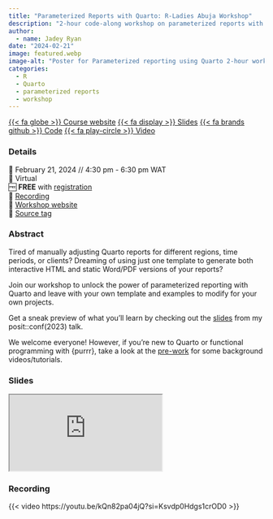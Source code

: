 ```yaml
---
title: "Parameterized Reports with Quarto: R-Ladies Abuja Workshop"
description: "2-hour code-along workshop on parameterized reports with Quarto"
author: 
  - name: Jadey Ryan
date: "2024-02-21"
image: featured.webp
image-alt: "Poster for Parameterized reporting using Quarto 2-hour workshop, presented by Jadey Ryan and hosted by R-Ladies Abuja"
categories:
  - R
  - Quarto
  - parameterized reports
  - workshop
---
```


<span class="listing-btn-group">
<a href="https://jadeyryan.quarto.pub/rladies-abuja-quarto-params/" class="btn" role="button">{{< fa globe >}} Course website</a> 
<a href="https://jadeyryan.quarto.pub/rladies-abuja-quarto-params/slides/" class="btn" role="button">{{< fa display >}} Slides</a> 
<a href="https://github.com/jadeynryan/parameterized-quarto-workshop/releases/tag/rladies-abuja" class="btn" role="button">{{< fa brands github >}} Code</a>
<a href="https://youtu.be/kQn82pa04jQ?si=Ksvdp0Hdgs1crOD0" class="btn" role="button">{{< fa play-circle >}} Video</a>
</span>

### Details

📆 February 21, 2024 // 4:30 pm - 6:30 pm WAT  
🏨 Virtual  
🆓 **FREE** with [registration](https://www.meetup.com/rladies-abuja/events/298688371/)  
🎥 [Recording](https://youtu.be/kQn82pa04jQ?si=Ksvdp0Hdgs1crOD0)  
🏡 [Workshop website](https://jadeyryan.quarto.pub/rladies-abuja-quarto-params)  
🔖 [Source tag](https://github.com/jadeynryan/parameterized-quarto-workshop/releases/tag/rladies-abuja)

### Abstract

Tired of manually adjusting Quarto reports for different regions, time periods, or clients? Dreaming of using just one template to generate both interactive HTML and static Word/PDF versions of your reports?

Join our workshop to unlock the power of parameterized reporting with Quarto and leave with your own template and examples to modify for your own projects.

Get a sneak preview of what you'll learn by checking out the [slides](https://jadeyryan.com/talks/2023-09-25_posit_parameterized-quarto/) from my posit::conf(2023) talk.

We welcome everyone! However, if you're new to Quarto or functional programming with {purrr}, take a look at the [pre-work](https://jadeyryan.quarto.pub/rladies-abuja-quarto-params/prework.html#sec-quarto-purrr) for some background videos/tutorials.

### Slides

<iframe class="slides" src="https://jadeyryan.quarto.pub/rladies-abuja-quarto-params/slides/#/title-slide"></iframe>

### Recording

{{< video https://youtu.be/kQn82pa04jQ?si=Ksvdp0Hdgs1crOD0 >}}